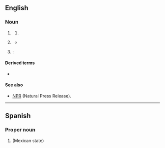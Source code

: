 {{also|qr}}
==English==

===Noun===
{{en-noun|~}}
{{wikipedia|QR code}}
# {{lb|en|marketing|retail|logistics|manufacturing}} {{initialism of|en|[[quick]] [[response]]}}
#: {{ux|en|A '''QR''' code is a kind of two-dimensional barcode.}}
#: {{ux|en|'''QR''' manufacturing fits with [[ECR]] logistics.}}
## {{ellipsis of|en|QR code}}
# {{lb|en|medicine}} {{initialism of|en|[[quiet]] [[room]]}}
#* {{quote-book|en|year=2013|author=Steven Wiley Emmett|title=Theory and Treatment of Anorexia Nervosa and Bulimia|passage=1. Patient will remain in the open quiet room ('''QR''') with 6 possible 30-minute "out-times" per day. 2. Patient may have reading materials, writing materials, and one craft at a time in the '''QR'''.}}
# {{lb|en|pressure cooking}}: {{initialism of|en|[[quick|Quick]] [[release|Release]]}}
#: {{synonyms|en|QPR}}

====Derived terms====
* {{sense|quick response}} {{l|en|QR code}}

====See also====
* [[NPR]] (Natural Press Release).

----

==Spanish==

===Proper noun===
{{head|es|proper noun}}

# {{initialism of|es|Quintana Roo|nodot=1}} (Mexican state)